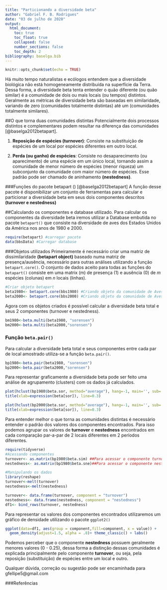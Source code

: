 ```yaml
---
title: "Particionando a diversidade beta"
author: "Gabriel F. B. Rodrigues"
date: "03 de julho de 2020"
output: 
  html_document:
    toc: true
    toc_float: true
    collapsed: false
    number_sections: false
    toc_depth: 2
bibliography: baselga.bib
---
```


```r
knitr::opts_chunk$set(echo = TRUE)
```


Há muito tempo naturalistas e ecólogos entendem que a diversidade biológica não está homogeneamente distribuída na superfície da Terra. Dessa forma, a diversidade beta tenta entender o quão diferente (ou quão similar) é a comunidade de dois ou mais locais (ou tempos) distintos. Geralmente as métricas de diversidade beta são baseadas em similaridade, variando de zero (comunidades totalmente distintas) até um (comunidades totalmente similares). 

##O que torna duas comunidades distintas
Potencialmente dois processos distintos e complementares podem resultar na diferença das comunidades [@baselga2012betapart]. 

  1. **Reposição de espécies (turnover)**: Consiste na substituição de espécies de um local por espécies diferentes em outro local.
  
  2. **Perda (ou ganho) de espécies**: Consiste no desaparecimento (ou aparecimento) de uma espécie em um único local, tornando assim a comunidade de menor número de espécies (menor riqueza) um subconjunto da comunidade com maior número de espécies. Esse padrão pode ser chamado de aninhamento **(nestedness)**.  

###Funções do pacote betapart () [@baselga2012betapart]
A função desse pacote é disponibilizar um conjunto de ferramentas para calcular e particionar a diversidade beta em seus dois componentes descritos **(turnover e nestedness)**

##Calculando os componentes e database utilizado.
Para calcular os componentes da diversidade beta iremos utilizar a Database embutida no pacote `betapart()` que consiste na diversidade de aves dos Estados Unidos da América nos anos de 1980 e 2000. 

```r
require(betapart) #carregar pacote
data(bbsData) #Carregar database
```

###Objetos utilizados
Primeiramente é necessário criar uma matriz de dissimilaridade **(betapart object)**  baseado numa matriz de presença/ausência, necessário para outras  análises utilizando a função `betapart.core()`. O conjunto de dados aceito para todas as funções do `betapart()` consiste em uma matrix (m) de presença (1) e ausência (0) de *m* espécies (colunas) em *n* locais (linhas). 

```r
#Criar objeto betapart
beta1980<- betapart.core(bbs1980) #Criando objeto da comunidade de Aves de 1980
beta2000<- betapart.core(bbs2000) #Criando objeto da comunidade de Aves de 2000

```

Agora com os objetos criados é possível calcular a diversidade beta total e seus 2 componentes (turnover e nestedness). 
```r
bm1980<-beta.multi(beta1980, "sorensen")
bm2000<-beta.multi(beta2000,"sorensen")

```
### Função `beta.pair()`
Para calcular a diversidade beta total e seus componentes entre cada par de local amostrado utiliza-se a função `beta.pair()`.

```r
bp1980<-beta.pair(beta1980, "sorensen")
bp2000<-beta.pair(beta2000,"sorensen")
```

Para representar graficamente a diversidade beta pode ser feito uma análise de agrupamento (clusters) com os dados já calculados. 

```r
plot(hclust(bp1980$beta.sor, method="average"), hang=-1, main='', sub='', xlab='') 
title(xlab=expression(beta[sor]), line=0.3)

```
```r
plot(hclust(bp2000$beta.sor, method="average"), hang=-1, main='', sub='', xlab='') 
title(xlab=expression(beta[sor]), line=0.3)
```

Para entender melhor o que torna as comunidades distintas é necessário entender o padrão dos valores dos componentes encontrados. Para isso podemos agrupar os valores de **turnover** e **nestedness** encontrados em cada comparação par-a-par de 2 locais diferentes em 2 períodos diferentes. 

```r
require(tidyverse)
#Acessando componentes
turnover<- as.matrix(bp1980$beta.sim) ##Para acessar o componente turnover
nestedness<- as.matrix(bp1980$beta.sne)##Para acessar o componente nestedness

#Manipulando os dados
library(reshape)
turnover<-melt(turnover)
nestedness<-melt(nestedness)

turnover<- data.frame(turnover, component = "turnover")
nestedness<- data.frame(nestedness, component = "nestedness")
df1<- bind_rows(turnover, nestedness)
```
Para representar os valores dos componentes encontrados utilizaremos um gráfico de densidade utilizando o pacote `ggplot2()`

```r
ggplot(data=df1, aes(group = component,fill=component, x = value)) +
  geom_density(adjust=1.5, alpha = .8)+ theme_classic() + labs()
```

Podemos perceber que o componente **nestedness** possuem geralmente menores valores (0 - 0.25), dessa forma a distinção dessas comunidades é explicada principalmente pelo componente **turnover**, ou seja, pela reposição (substituição) de espécies entre um local e outro. 

Qualquer dúvida, correção ou sugestão pode ser encaminhada para gfellipe5@gmail.com

###Referências
